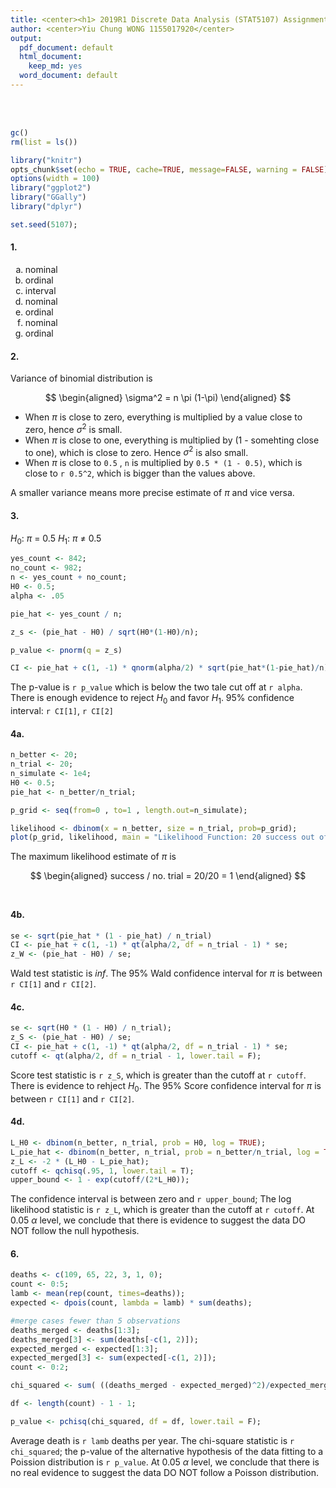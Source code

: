 ```yaml
---
title: <center><h1> 2019R1 Discrete Data Analysis (STAT5107) Assignment 1</h1></center><br />
author: <center>Yiu Chung WONG 1155017920</center>
output:
  pdf_document: default
  html_document:
    keep_md: yes
  word_document: default
--- 
```

<br />
<br />

```r
gc()
rm(list = ls())
```


```r
library("knitr")
opts_chunk$set(echo = TRUE, cache=TRUE, message=FALSE, warning = FALSE)
options(width = 100)
library("ggplot2")
library("GGally")
library("dplyr")
```

```r
set.seed(5107);
```

#### 1.

a. nominal
b. ordinal
c. interval
d. nominal
e. ordinal
f. nominal
g. ordinal
<br />

#### 2.

Variance of binomial distribution is

$$
\begin{aligned}
 \sigma^2  = n \pi (1-\pi)
\end{aligned}
$$

* When $\pi$ is close to zero, everything is multiplied by a value close to zero, hence $\sigma^2$ is small.
* When $\pi$ is close to one, everything is multiplied by (1 - somehting close to one), which is close to zero. Hence $\sigma^2$ is also small. 
* When $\pi$ is close to `0.5` , `n` is multiplied by `0.5 * (1 - 0.5)`, which is close to `r 0.5^2`, which is bigger than the values above.

A smaller variance means more precise estimate of $\pi$ and vice versa.
<br />

#### 3. 
$H_0$: $\pi$ = 0.5
$H_1$: $\pi$ $\neq$ 0.5
```r
yes_count <- 842;
no_count <- 982;
n <- yes_count + no_count;
H0 <- 0.5;
alpha <- .05

pie_hat <- yes_count / n;

z_s <- (pie_hat - H0) / sqrt(H0*(1-H0)/n);

p_value <- pnorm(q = z_s)

CI <- pie_hat + c(1, -1) * qnorm(alpha/2) * sqrt(pie_hat*(1-pie_hat)/n)
```
The p-value is `r p_value` which is below the two tale cut off at `r alpha`. There is enough evidence to reject $H_0$ and favor $H_1$. 
95% confidence interval: `r CI[1]`, `r CI[2]`
<br />

#### 4a. 
```r
n_better <- 20; 
n_trial <- 20;
n_simulate <- 1e4;
H0 <- 0.5;
pie_hat <- n_better/n_trial;

p_grid <- seq(from=0 , to=1 , length.out=n_simulate);

likelihood <- dbinom(x = n_better, size = n_trial, prob=p_grid);
plot(p_grid, likelihood, main = "Likelihood Function: 20 success out of 20 trials", type = 'l');
```

The maximum likelihood estimate of $\pi$ is 

$$
\begin{aligned}
 success / no. trial = 20/20 = 1
\end{aligned}
$$ 
<br />

#### 4b. 
```r
se <- sqrt(pie_hat * (1 - pie_hat) / n_trial)
CI <- pie_hat + c(1, -1) * qt(alpha/2, df = n_trial - 1) * se;
z_W <- (pie_hat - H0) / se;
```
Wald test statistic is $inf$. 
The 95% Wald confidence interval for $\pi$ is between `r CI[1]` and `r CI[2]`.
<br />

#### 4c. 
```r
se <- sqrt(H0 * (1 - H0) / n_trial);
z_S <- (pie_hat - H0) / se;
CI <- pie_hat + c(1, -1) * qt(alpha/2, df = n_trial - 1) * se;
cutoff <- qt(alpha/2, df = n_trial - 1, lower.tail = F);
```
Score test statistic is `r z_S`, which is greater than the cutoff at `r cutoff`. There is evidence to rehject $H_0$.
The 95% Score confidence interval for $\pi$ is between `r CI[1]` and `r CI[2]`.
<br />

#### 4d. 
```r
L_H0 <- dbinom(n_better, n_trial, prob = H0, log = TRUE);
L_pie_hat <- dbinom(n_better, n_trial, prob = n_better/n_trial, log = TRUE);
z_L <- -2 * (L_H0 - L_pie_hat);
cutoff <- qchisq(.95, 1, lower.tail = T);
upper_bound <- 1 - exp(cutoff/(2*L_H0));
```
The confidence interval is between zero and `r upper_bound`;
The log likelihood statistic is `r z_L`, which is greater than the cutoff at `r cutoff`. At 0.05 $\alpha$ level, we conclude that there is evidence to suggest the data DO NOT follow the null hypothesis. 
<br />

#### 6. 
```r
deaths <- c(109, 65, 22, 3, 1, 0);
count <- 0:5;
lamb <- mean(rep(count, times=deaths));
expected <- dpois(count, lambda = lamb) * sum(deaths);

#merge cases fewer than 5 observations
deaths_merged <- deaths[1:3];
deaths_merged[3] <- sum(deaths[-c(1, 2)]);
expected_merged <- expected[1:3];
expected_merged[3] <- sum(expected[-c(1, 2)]);
count <- 0:2;

chi_squared <- sum( ((deaths_merged - expected_merged)^2)/expected_merged );

df <- length(count) - 1 - 1;

p_value <- pchisq(chi_squared, df = df, lower.tail = F);

```
Average death is `r lamb` deaths per year.
The chi-square statistic is `r chi_squared`; the p-value of the alternative hypothesis of the data fitting to a Poission distribution is `r p_value`. At 0.05 $\alpha$ level, we conclude that there is no real evidence to suggest the data DO NOT follow a Poisson distribution.